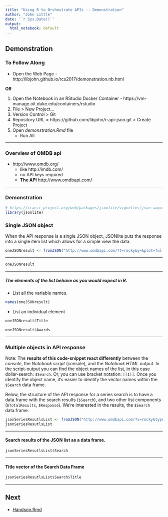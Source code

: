 ```yaml
---
title: "Using R to Orchestrate APIs -- Demonstration"
author: "John Little"
date: '`r Sys.Date()`'
output:
  html_notebook: default
---
```


## Demonstration

### To Follow Along

- Open the Web Page - http://libjohn.github.io/rcs2017/demonstration.nb.html

**OR**

1. Open the Notebook in an RStudio Docker Container - https://vm-manage.oit.duke.edu/containers/rstudio 
2. File > New Project...
3. Version Control > Git 
4. Repository URL = https://github.com/libjohn/r-api-json.git > Create Project 
5. Open *demonstration.Rmd* file
    + Run All

--- 

### Overview of OMDB api 

- http://www.omdb.org/
    - like http://imdb.com/
    - no API keys required
    - **The API** http://www.omdbapi.com/

--- 

### Demonstration

```r
# https://cran.r-project.org/web/packages/jsonlite/vignettes/json-aaquickstart.html
library(jsonlite)
```


### Single JSON object
When the API response is a single JSON object, JSONlite puts the response into a single item list which allows for a simple view the data.
```r
oneJSONresult <- fromJSON("http://www.omdbapi.com/?t=rocky&y=&plot=full&r=json")
```

---

```r
oneJSONresult
```


--- 

##### The elements of the list behave as you would expect in R.  

- List all the variable names.

```r
names(oneJSONresult)
```

- List an individual element

```r
oneJSONresult$Title
```

```r
oneJSONresult$Awards
```


---

### Multiple objects in API response
Note:  The **results of this code-snippet react differently** between the *console*, the *Notebook script* (console), and the *Notebook HTML* output.  In the script-output you can find the object names of the list, in this case dollar-search: `$Search`.  Or, you can use bracket notation: `[[1]]`.  Once you identify the object name, it's easier to identify the vector names within the `$Search` data frame.

Below, the structure of the API response for a series search is to have a data.frame with the search results (`$Search`), and two other list components (`$TotalResults`, `$Response`).  We're interested in the results, the `$Search` data.frame.
```r
jsonSeriesResutlsList <- fromJSON("http://www.omdbapi.com/?s=rocky&type=series&r=json&page=1")
jsonSeriesResutlsList

```

---  

#### Search results of the JSON list as a data frame.
```r
jsonSeriesResutlsList$Search
```

--- 

#### Title vector of the Search Data Frame 
```r
jsonSeriesResutlsList$Search$Title
```

---

## Next

- [Handson.Rmd](http://libjohn.github.io/rcs2017/handson.nb.html)
